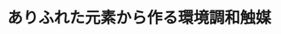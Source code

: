 ﻿---
title: "ありふれた元素から作る環境調和触媒"
category: "その他"
vol: 89
interviewee: "北野 政明"
url: "https://www.mces.titech.ac.jp/authors/kitano/"
tags: ["環境","合成","物質","無機触媒","金属"]
pdf: "89-2-kitano.pdf"
career: ""
preface: "北野政明先生の研究室では、貴金属をまったく使わない環境低負荷な高性能触媒の開発を究極の目標として、無機触媒の研究を進めている。主な研究の対象はエレクトライド触媒と呼ばれ、アンモニアの合成に利用が期待される物質群である。本稿ではエレクトライド触媒の歴史と性質、そしてエレクトライド触媒の展望とともに北野研究室を紹介する。"
---

